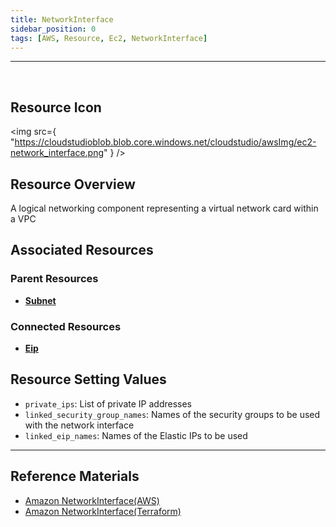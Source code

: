```yaml
---
title: NetworkInterface
sidebar_position: 0
tags: [AWS, Resource, Ec2, NetworkInterface]
---
```


<hr />
<br />

## Resource Icon

<img
    src={
        "https://cloudstudioblob.blob.core.windows.net/cloudstudio/awsImg/ec2-network_interface.png"
    }
/>

## Resource Overview

A logical networking component representing a virtual network card within a VPC

## Associated Resources

### Parent Resources

-   [**Subnet**](https://docs.cstudio.app/docs/resource/aws/Vpc/Subnet)

### Connected Resources

-   [**Eip**](https://docs.cstudio.app/docs/resource/aws/Ec2/Eip)

## Resource Setting Values

-   `private_ips`: List of private IP addresses
-   `linked_security_group_names`: Names of the security groups to be used with the network interface
-   `linked_eip_names`: Names of the Elastic IPs to be used

---

## Reference Materials

-   [Amazon NetworkInterface(AWS)](https://docs.aws.amazon.com/ko_kr/AWSEC2/latest/UserGuide/using-eni.html)
-   [Amazon NetworkInterface(Terraform)](https://registry.terraform.io/providers/hashicorp/aws/latest/docs/resources/network_interface)
